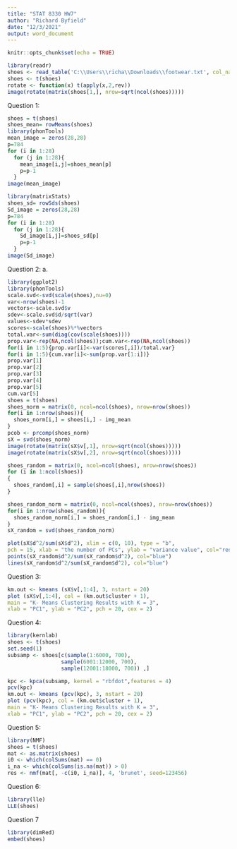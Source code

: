 ---
title: "STAT 8330 HW7"
author: "Richard Byfield"
date: "12/3/2021"
output: word_document
---

```{r setup, include=FALSE}
knitr::opts_chunk$set(echo = TRUE)
```



```{r cars}
library(readr)
shoes <- read_table('C:\\Users\\richa\\Downloads\\footwear.txt', col_names=F)
shoes <- t(shoes)
rotate <- function(x) t(apply(x,2,rev))
image(rotate(matrix(shoes[1,], nrow=sqrt(ncol(shoes)))))
```

Question 1:

```{r pressure, echo=FALSE}
shoes = t(shoes)
shoes_mean= rowMeans(shoes)
library(phonTools)
mean_image = zeros(28,28)
p=784
for (i in 1:28)
  for (j in 1:28){
    mean_image[i,j]=shoes_mean[p]
    p=p-1
  }
image(mean_image)

library(matrixStats)
shoes_sd= rowSds(shoes)
Sd_image = zeros(28,28)
p=784
for (i in 1:28)
  for (j in 1:28){
    Sd_image[i,j]=shoes_sd[p]
    p=p-1
  }
image(Sd_image)
```

Question 2:
a.

```{r}
library(ggplot2)
library(phonTools)
scale.svd<-svd(scale(shoes),nu=0)
var<-nrow(shoes)-1   
vectors<-scale.svd$v  
sdev<-scale.svd$d/sqrt(var)  
values<-sdev*sdev
scores<-scale(shoes)%*%vectors 
total.var<-sum(diag(cov(scale(shoes))))
prop.var<-rep(NA,ncol(shoes));cum.var<-rep(NA,ncol(shoes)) 
for(i in 1:5){prop.var[i]<-var(scores[,i])/total.var} 
for(i in 1:5){cum.var[i]<-sum(prop.var[1:i])} 
prop.var[1]
prop.var[2]
prop.var[3]
prop.var[4]
prop.var[5]
cum.var[5]
shoes = t(shoes)
shoes_norm = matrix(0, ncol=ncol(shoes), nrow=nrow(shoes))
for(i in 1:nrow(shoes)){
  shoes_norm[i,] = shoes[i,] - img_mean
}
pcob <- prcomp(shoes_norm)
sX = svd(shoes_norm)
image(rotate(matrix(sX$v[,1], nrow=sqrt(ncol(shoes)))))
image(rotate(matrix(sX$v[,2], nrow=sqrt(ncol(shoes)))))

shoes_random = matrix(0, ncol=ncol(shoes), nrow=nrow(shoes))
for (i in 1:ncol(shoes))
{
  shoes_random[,i] = sample(shoes[,i],nrow(shoes))
}

shoes_random_norm = matrix(0, ncol=ncol(shoes), nrow=nrow(shoes))
for(i in 1:nrow(shoes_random)){
  shoes_random_norm[i,] = shoes_random[i,] - img_mean
}
sX_random = svd(shoes_random_norm)

plot(sX$d^2/sum(sX$d^2), xlim = c(0, 10), type = "b", 
pch = 15, xlab = "the number of PCs", ylab = "variance value", col="red")
points(sX_random$d^2/sum(sX_random$d^2), col="blue")
lines(sX_random$d^2/sum(sX_random$d^2), col="blue")
```


Question 3:

```{r}
km.out <- kmeans (sX$v[,1:4], 3, nstart = 20)
plot (sX$v[,1:4], col = (km.out$cluster + 1),
main = "K- Means Clustering Results with K = 3",
xlab = "PC1", ylab = "PC2", pch = 20, cex = 2)
```


Question 4:

```{r}
library(kernlab)
shoes <- t(shoes)
set.seed(1)
subsamp <- shoes[c(sample(1:6000, 700),
                 sample(6001:12000, 700),
                 sample(12001:18000, 700)) ,]

kpc <- kpca(subsamp, kernel = "rbfdot",features = 4)
pcv(kpc)
km.out <- kmeans (pcv(kpc), 3, nstart = 20)
plot (pcv(kpc), col = (km.out$cluster + 1),
main = "K- Means Clustering Results with K = 3",
xlab = "PC1", ylab = "PC2", pch = 20, cex = 2)
```


Question 5:

```{r}
library(NMF)
shoes = t(shoes)
mat <- as.matrix(shoes)
i0 <- which(colSums(mat) == 0)
i_na <- which(colSums(is.na(mat)) > 0)
res <- nmf(mat[, -c(i0, i_na)], 4, 'brunet', seed=123456)
```




Question 6:

```{r}
library(lle)
LLE(shoes)
```


Question 7

```{r}
library(dimRed)
embed(shoes)
```

